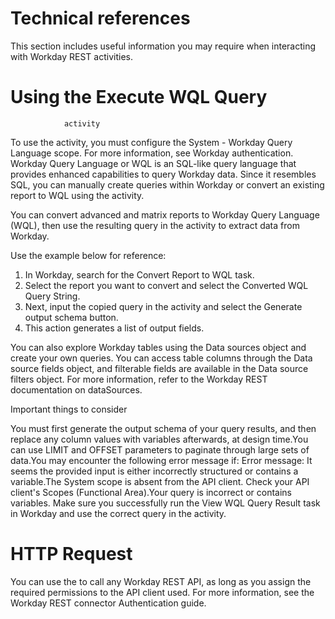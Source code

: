 ﻿# Technical references

This section includes useful information you may require when interacting with Workday
            REST activities.

# Using the Execute WQL Query
                activity

To use the  activity,
                    you must configure the System - Workday Query Language scope. For more
                    information, see Workday authentication. Workday Query Language or WQL is an
                SQL-like query language that provides enhanced capabilities to query Workday data.
                Since it resembles SQL, you can manually create queries within Workday or convert an
                existing report to WQL using the  activity.

You can convert advanced and matrix reports to Workday Query Language (WQL), then use
                the resulting query in the 
                activity to extract data from Workday.

Use the example below for reference:

1. In Workday, search for the Convert Report to WQL task.
2. Select the report you want to convert and select the Converted WQL Query String.
3. Next, input the copied query in the activity and select the Generate output schema button.
4. This action generates a list of output fields.

You can also explore Workday tables using the Data sources object and create
                your own queries. You can access table columns through the Data source fields
                object, and filterable fields are available in the Data source filters
                object. For more information, refer to the Workday REST documentation on dataSources.

Important things to consider

You must first generate the output schema of your query results, and then
                            replace any column values with variables afterwards, at design time.You can use LIMIT and OFFSET parameters
                            to paginate through large sets of data.You may encounter the following error message if: Error message: It seems the provided input is either
                                        incorrectly structured or contains a variable.The System scope is absent from the API client. Check your
                                    API client's Scopes (Functional Area).Your query is incorrect or contains variables. Make sure you
                                    successfully run the View WQL Query Result task in
                                    Workday and use the correct query in the 
                                    activity.

# HTTP Request

You can use the  to call any Workday REST API, as long as you assign the required permissions to
                the API client used. For more information, see the Workday REST connector Authentication guide.
